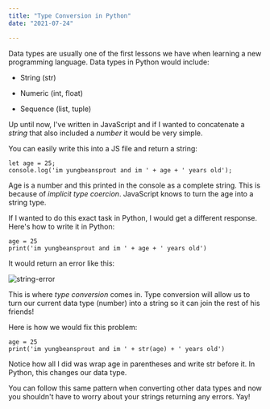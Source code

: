 ```yaml
---
title: "Type Conversion in Python"
date: "2021-07-24"

---
```


Data types are usually one of the first lessons we have when learning a new programming language. Data types in Python would include:

- String (str)

- Numeric (int, float)

- Sequence (list, tuple)

Up until now, I've written in JavaScript and if I wanted to concatenate a _string_ that also included a _number_ it would be very simple. 

You can easily write this into a JS file and return a string:

```
let age = 25;
console.log('im yungbeansprout and im ' + age + ' years old');
```
Age is a number and this printed in the console as a complete string. This is because of _implicit type coercion_. JavaScript knows to turn the age into a string type. 

If I wanted to do this exact task in Python, I would get a different response. Here's how to write it in Python:

```
age = 25
print('im yungbeansprout and im ' + age + ' years old')
```

It would return an error like this:

![string-error](https://dev-to-uploads.s3.amazonaws.com/uploads/articles/o09sk8pyos3rjlopfuk7.png)

This is where _type conversion_ comes in. Type conversion will allow us to turn our current data type (number) into a string so it can join the rest of his friends!

Here is how we would fix this problem:

```
age = 25
print('im yungbeansprout and im ' + str(age) + ' years old')
```
Notice how all I did was wrap age in parentheses and write str before it. In Python, this changes our data type.

You can follow this same pattern when converting other data types and now you shouldn't have to worry about your strings returning any errors. Yay! 